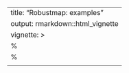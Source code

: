 ---
title: "Robustmap: examples"
output: rmarkdown::html_vignette
vignette: >
  %\VignetteIndexEntry{Robustmap: examples}
  %\VignetteEngine{knitr::rmarkdown}
  \usepackage[utf8]{inputenc}
---